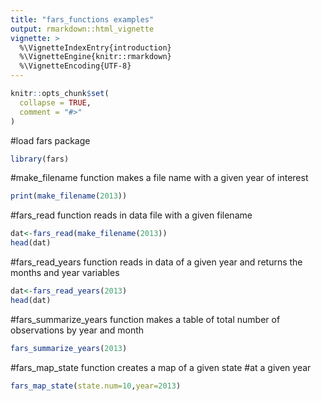 ```yaml
---
title: "fars_functions examples"
output: rmarkdown::html_vignette
vignette: >
  %\VignetteIndexEntry{introduction}
  %\VignetteEngine{knitr::rmarkdown}
  %\VignetteEncoding{UTF-8}
---
```


```r
knitr::opts_chunk$set(
  collapse = TRUE,
  comment = "#>"
)
```
#load fars package
```r
library(fars)
```
#make_filename function makes a file name with a given year of interest
```r
print(make_filename(2013))
```
#fars_read function reads in data file with a given filename
```r
dat<-fars_read(make_filename(2013))
head(dat)
```
#fars_read_years function reads in data of a given year and returns the months and year variables
```r
dat<-fars_read_years(2013)
head(dat)
```
#fars_summarize_years function makes a table of total number of observations by year and month
```r
fars_summarize_years(2013)
```
#fars_map_state function creates a map of a given state
#at a given year
```r
fars_map_state(state.num=10,year=2013)
```
